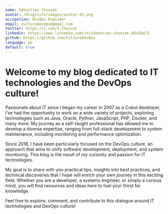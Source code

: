 ```yaml
---
name: Sébastien Chossat
avatar: /blog/site/images/avatar-01.png
occupation: DevOps Engineer
email: culturedevops@gmail.com
twitter: https://x.com/S_Chossat
linkedin: https://www.linkedin.com/in/sébastien-chossat-88a30a73
github: https://github.com/CultureDevOps
language: en
default: true
---
```


# Welcome to my blog dedicated to IT technologies and the DevOps culture!

Passionate about IT since I began my career in 2007 as a Cobol developer, I’ve had the opportunity to work on a wide variety of projects, exploring technologies such as Java, Oracle, Python, JavaScript, PHP, Docker, and many more. My journey as a self-taught professional has allowed me to develop a diverse expertise, ranging from full-stack development to system maintenance, including monitoring and performance optimization.

Since 2018, I have been particularly focused on the DevOps culture, an approach that aims to unify software development, deployment, and system monitoring. This blog is the result of my curiosity and passion for IT technologies.

My goal is to share with you practical tips, insights into best practices, and technical discoveries that I hope will enrich your own journey in this exciting field. Whether you are a developer, a systems engineer, or simply a curious mind, you will find resources and ideas here to fuel your thirst for knowledge.

Feel free to explore, comment, and contribute to this dialogue around IT technologies and DevOps culture!

